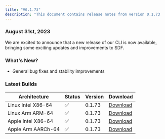 ```yaml
---
title: "V0.1.73"
description: "This document contains release notes from version 0.1.73 of SDF."
---
```

### August 31st, 2023

We are excited to announce that a new release of our CLI is now available, bringing some exciting updates and improvements to SDF.

### What's New?
- General bug fixes and stability improvements


### Latest Builds 

| Architecture           | Status | Version | Download |
| ---------------------- | ------ | ------- | -------- |
| Linux Intel X86-64     |   ✅   | 0.1.73  | [Download](https://cdn.sdf.com/releases/download/sdf-v0.1.73-x86_64-unknown-linux-musl.tar.gz) |
| Linux Arm ARM-64       |   ✅   | 0.1.73  | [Download](https://cdn.sdf.com/releases/download/sdf-v0.1.73-arm-unknown-linux-gnueabihf.tar.gz) |
| Apple Intel X86-64     |   ✅   | 0.1.73  | [Download](https://cdn.sdf.com/releases/download/sdf-v0.1.73-x86_64-apple-darwin.tar.gz) |
| Apple Arm AARCh-64     |   ✅   | 0.1.73  | [Download](https://cdn.sdf.com/releases/download/sdf-v0.1.73-aarch64-apple-darwin.tar.gz) |
